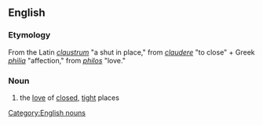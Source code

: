 ==English==
=== Etymology ===
From the Latin ''[[claustrum]]'' "a shut in place," from ''[[claudere]]'' "to close" + Greek ''[[philia]]'' "affection," from ''[[philos]]'' "love."

===Noun===
# the [[love]] of [[closed]], [[tight]] places

[[Category:English nouns]]